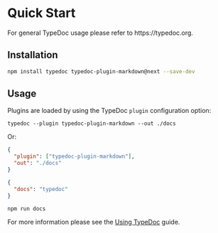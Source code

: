 
# Quick Start

<Callout type="info">
  For general TypeDoc usage please refer to https://typedoc.org.
</Callout>

## Installation

```sh npm2yarn
npm install typedoc typedoc-plugin-markdown@next --save-dev
```

## Usage

Plugins are loaded by using the TypeDoc `plugin` configuration option:

```shell
typedoc --plugin typedoc-plugin-markdown --out ./docs
```

Or:

```json filename="typedoc.json"
{
  "plugin": ["typedoc-plugin-markdown"],
  "out": "./docs"
}
```

```json filename="package.json"
{
  "docs": "typedoc"
}
```

```shell filename="CLI"
npm run docs
```

For more information please see the [Using TypeDoc](/docs/using-typedoc) guide.
